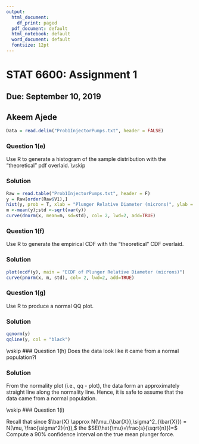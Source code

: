 ```yaml
---
output:
  html_document:
    df_print: paged
  pdf_document: default
  html_notebook: default
  word_document: default
  fontsize: 12pt
---
```



# STAT 6600: Assignment 1
## Due: September 10, 2019
## Akeem Ajede

\medskip
```r
Data = read.delim("Prob1InjectorPumps.txt", header = FALSE)
```

### Question 1(e)
Use R to generate a histogram of the sample distribution with the "theoretical" pdf overlaid.
\vskip

### Solution
```r
Raw = read.table("Prob1InjectorPumps.txt", header = F)
y = Raw[order(Raw$V1),]
hist(y, prob = T, xlab = "Plunger Relative Diameter (microns)", ylab = "count", col = "green", main = "Histogram of Plunger Relative Diameter")
m <-mean(y);std <-sqrt(var(y))
curve(dnorm(x, mean=m, sd=std), col= 2, lwd=2, add=TRUE)

```

\medskip

### Question 1(f)
Use R to generate the empirical CDF with the "theoretical" CDF overlaid.

### Solution
```r
plot(ecdf(y), main = "ECDF of Plunger Relative Diameter (microns)")
curve(pnorm(x, m, std), col= 2, lwd=2, add=TRUE)
```



### Question 1(g)
Use R to produce a normal QQ plot.

### Solution
```r
qqnorm(y)
qqline(y, col = "black")
```

\vskip
### Question 1(h)
Does the data look like it came from a normal population?l

### Solution
From the normality plot (i.e., qq - plot), the data form an approximately straight line along the normality line. Hence, it is safe to assume that the data came from a normal population.


\vskip
### Question 1(i)

Recall that since $\bar{X} \approx N(\mu_{\bar{X}},\sigma^2_{\bar{X}}) = N(\mu, \frac{\sigma^2}{n}),$ the $SE(\hat{\mu}=\frac{s}{\sqrt{n}})=$ Compute a $90\%$ confidence interval on the true mean plunger force.









